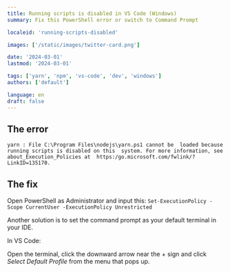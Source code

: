 ```yaml
---
title: Running scripts is disabled in VS Code (Windows)
summary: Fix this PowerShell error or switch to Command Prompt

localeid: 'running-scripts-disabled'

images: ['/static/images/twitter-card.png']

date: '2024-03-01'
lastmod: '2024-03-01'

tags: ['yarn', 'npm', 'vs-code', 'dev', 'windows']
authors: ['default']

language: en
draft: false
---
```


## The error

`yarn : File C:\Program Files\nodejs\yarn.ps1 cannot be 
loaded because running scripts is disabled on this 
system. For more information, see 
about_Execution_Policies at 
https:/go.microsoft.com/fwlink/?LinkID=135170.`

## The fix

Open PowerShell as Administrator and input this:
`Set-ExecutionPolicy -Scope CurrentUser -ExecutionPolicy Unrestricted`

Another solution is to set the command prompt as your default terminal in your IDE.

In VS Code:

Open the terminal, click the downward arrow near the + sign and click _Select Default Profile_ from the menu that pops up.
